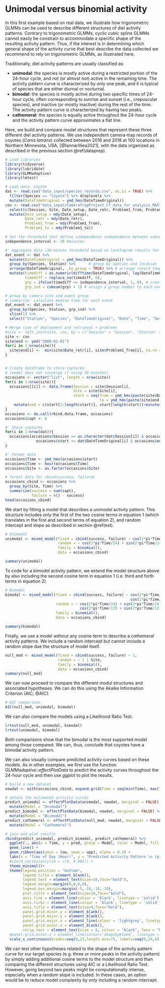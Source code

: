 # Unimodal versus binomial activity {#unibim}

In this first example based on real data, we illustrate how trigonometric GLMMs can be used to describe different structures of diel activity patterns. Contrary to trigonometric GLMMs, cyclic cubic spline GLMMs cannot easily be constrain to accommodate a specific shape of the resulting activity pattern. Thus, if the interest is in determining which general shape of the activity curve that best describe the data collected we recommend to rely on trigonometric GLMMs, as illustrated here.

Traditionally, diel activity patterns are usually classified as:

* **unimodal**: the species is mostly active during a restricted portion of the 24-hour cycle, and not (or almost not) active in the remaining time. The activity pattern curve is characterized by only one peak, and it is typical of species that are either diurnal or nocturnal.
* **bimodal**: the species is mostly active during two specific times of 24-hour cycle, often corresponding to sunrise and sunset (i.e., crepuscular species), and inactive (or mostly inactive) during the rest of the time. The activity pattern curve is characterized by having two peaks.
* **cathemeral**: the species is equally active throughout the 24-hour cycle and the activity pattern curve approximates a flat line.

Here, we build and compare model structures that represent these three different diel activity patterns. We use independent camera-trap records of coyotes (*Canis latrans*) collected between 2016 and 2018 at 100 locations in Northern Minnesota, USA, [@Iannarilliea2021], with the data organized as described in the previous section \@ref(dataprep). 

``` r
# Load libraries
library(tidyverse)
library(lubridate)
library(GLMMadaptive)
library(lmtest)

# Load data: Coyote 
dat <- read.csv("data_input/species_records.csv", as.is = TRUE) %>% 
  filter(Species == "Coyote") %>% droplevels %>%  
  mutate(DateTimeOriginal = ymd_hms(DateTimeOriginal))
cov <- read.csv("data_input/CameraTrapProject_CT_data_for_analysis_MASTER.csv", as.is = TRUE) %>% 
  select(c(Session, Site, Date_setup, Date_retr, Problem1_from, Problem1_to)) %>% 
  mutate(Date_setup = mdy(Date_setup),
         Date_retr = mdy(Date_retr),
         Problem1_from = mdy(Problem1_from),
         Problem1_to = mdy(Problem1_to)) 

# Set the threshold that define independence independence between subsequent records
independence_interval <- 30 #minutes

#' Aggregate data (30-minute threshold based on lorelogram results for camera-trap sampling design paper)
dat_event <- dat %>% 
  mutate(DateTimeOriginal = ymd_hms(DateTimeOriginal)) %>% 
  group_by(Species, Station) %>%      # group by species and location
  arrange(DateTimeOriginal, .by_group = TRUE) %>% # arrange record temporally within each group
  mutate(timediff = as.numeric(difftime(DateTimeOriginal, lag(DateTimeOriginal), units="mins")), # calculate time difference (in minutes) between consecutive events
         timediff = replace_na(timediff, 0),
         grp = ifelse(timediff >= independence_interval, 1, 0), # create events
         grp_ind = cumsum(grp) + 1) # assign a group number to each event

# group by camera site and event group
# summarize: calculate median time for each event
dat_event <- dat_event %>%
  group_by(Species, Station, grp_ind) %>%
  slice(1) %>% 
  select("Station", "Species", "DateTimeOriginal", "Date", "Time", "Session")

# Merge time of deployment and retrieval + problems
#site <- left_join(site, cov, by = c("Session" = "Session", "Station" = "Site"))
site <- cov
site$end <- ymd("2000-01-01")
for(i in 1:nrow(site)){
  site$end[i] <-  min(site$Date_retr[i], site$Problem1_from[i], na.rm = TRUE)
}


# Create dataframe to store captures 
# (model does not converge if using 30 minutes)
occasions <- vector("list", length = nrow(site))
for(i in 1:nrow(site)){
  occasions[[i]] <- data.frame(Session = site$Session[i],
                               Site = site$Site[i],
                               start = seq(from = ymd_hms(paste(site$Date_setup[i], "00:00:00", sep = " ")), 
                                           to = ymd_hms(paste(site$end[i], "23:59:59", sep = " ")), by = '60 min')) %>% 
    mutate(end = c(start[2:length(start)], start[length(start)]+minutes(60))) 
}
occasions <- do.call(rbind.data.frame, occasions)
occasions$capt <- 0

#' Store captures
for(i in 1:nrow(dat)){
  occasions[occasions$Session == as.character(dat$Session[i]) & occasions$Site == as.character(dat$Station[i]) &
              occasions$start <= dat$DateTimeOriginal[i] & occasions$end > dat$DateTimeOriginal[i], "capt"] <- 1
}

#' Format data 
occasions$Time <- ymd_hms(occasions$start) 
occasions$Time <- hour(occasions$Time)
occasions$Site <- as.factor(occasions$Site)

# format data for cbind(success, failure)
occasions_cbind <- occasions %>% 
  group_by(Site, Time) %>% 
  summarize(success = sum(capt),
            failure = n() - success)
head(occasions_cbind)

```

We start by fitting a model that describes a *unimodal* activity pattern. This structure includes only the first of the two cosine terms in equation 1 (which translates in the first and second terms of equation 2), and random intercept and slope as described in section \@ref(est).   

``` r
# Unimodal 
unimodal <- mixed_model(fixed = cbind(success, failure) ~ cos(2*pi*Time/24) + sin(2*pi*Time/24), 
                        random = ~ cos(2*pi*Time/24) + sin(2*pi*Time/24) || Site,
                        family = binomial(),
                        data = occasions_cbind)

summary(unimodal)
```

To code for a *bimodal* activity pattern, we extend the model structure above by also including the second cosine term in equation 1 (i.e. third and forth terms in equation 2).

``` r
# Bimodal 
bimodal <- mixed_model(fixed = cbind(success, failure) ~ cos(2*pi*Time/24) + sin(2*pi*Time/24)+
                                                         cos(2*pi*Time/12) + sin(2*pi*Time/12), 
                       random = ~ cos(2*pi*Time/24) + sin(2*pi*Time/24)+
                                  cos(2*pi*Time/12) + sin(2*pi*Time/12) || Site,
                       family = binomial(),
                       data = occasions_cbind)

summary(bimodal)
```

Finally, we use a model without any cosine term to describe a *cathemeral* activity patterns. We include a random intercept but cannot include a random slope due the structure of model itself. 

``` r
null_mod <- mixed_model(fixed = cbind(success, failure) ~ 1, 
                        random = ~ 1 | Site,
                        family = binomial(),
                        data = occasions_cbind)
summary(null_mod)
```

We can now proceed to compare the different modul structures and associated hypotheses. We can do this using the Akaike Information Criterion (AIC; @AIC).

``` r
# AIC comparison
AIC(null_mod, unimodal, bimodal)

```

We can also compare the models using a Likelihood Ratio Test.

``` r
lrtest(null_mod, unimodal, bimodal)
lrtest(unimodal, bimodal)
```

Both comparisons show that the bimodal is the most supported model among those compared. We can, thus, conclude that coyotes have a bimodal activity pattern.

We can also visually compare predicted activity curves based on these models. As in other examples, we first use the function _GLMMadaptive::effectPlotData_ to predict the activity curves throughout the 24-hour cycle and then use _ggplot_ to plot the results.

``` r
# build a new dataset 
newdat <- with(occasions_cbind, expand.grid(Time = seq(min(Time), max(Time), length.out = 24)))

# obtain the estimated activity curves
predict_unimodal <- effectPlotData(unimodal, newdat, marginal = FALSE) %>% 
  mutate(Model = "Unimodal")
predict_bimodal <- effectPlotData(bimodal, newdat, marginal = FALSE) %>% 
  mutate(Model = "Biimodal")
predict_cathemeral <- effectPlotData(null_mod, newdat, marginal = FALSE) %>% 
  mutate(Model = "Cathemeral")

# join and plot results
rbind(predict_unimodal, predict_bimodal, predict_cathemeral) %>% 
  ggplot(., aes(x = Time, y = pred, group = Model, color = Model, fill = Model)) +
  geom_line() +
  geom_ribbon(aes(ymin = low, ymax = upp), alpha = 0.3) +
  labs(x = "Time of Day (Hour)", y = "Predicted Activity Pattern \n (probability)", title = "Estimated Activity Patterns")+
  #coord_cartesian(ylim = c(0, 0.005)) +
  theme_minimal()+
  theme(legend.position = "bottom",
        legend.title = element_blank(),
        legend.text = element_text(size=10,face="bold"),
        legend.margin=margin(0,0,0,0),
        legend.box.margin=margin(-5,-10,-10,-10),
        plot.title = element_text(size=10,face="bold"),
        axis.line = element_line(colour = 'black', linetype = 'solid'),
        axis.ticks = element_line(colour = 'black', linetype = 'solid'),
        axis.title = element_text(size=9,face="bold"),
        panel.grid.minor.y = element_blank(),
        panel.grid.major.y = element_blank(),
        panel.grid.major.x = element_line(colour = 'lightgrey', linetype = 'dashed', linewidth=0.5),
        panel.grid.minor.x = element_blank(),
        strip.text = element_text(size = 9, colour = "black", face = "bold", hjust = 0))+
  #panel.grid.minor.x = element_line(colour='deepskyblue4', linetype = 'dotted', size=0.35))+
  scale_x_continuous(breaks=seq(0,23,length.out=7), labels=seq(0,24,4))

```

We can test other hypotheses related to the shape of the activity pattern curve for our target species (e.g. three or more peaks in the activity pattern) by simply adding additional cosine terms to the model structure and than comparing the different structures using AIC or a Likelihood Ratio Test. However, going beyond two peaks might be computationally intense, especially when a random slope is included. In these cases, an option would be to reduce model complexity by only including a random intercept.
